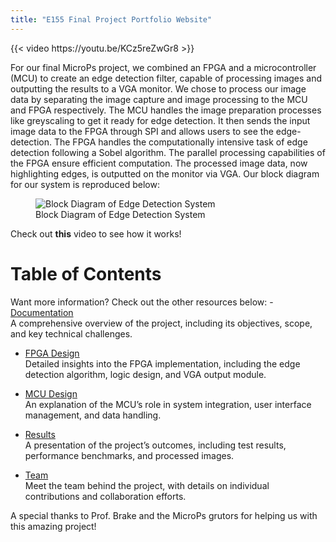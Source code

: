 ```yaml
---
title: "E155 Final Project Portfolio Website"
---
```



{{< video https://youtu.be/KCz5reZwGr8 >}}


For our final MicroPs project, we combined an FPGA and a microcontroller (MCU) to create an edge detection filter, capable of processing images and outputting the results to a VGA monitor. We chose to process our image data by separating the image capture and image processing to the MCU and FPGA respectively. The MCU handles the image preparation processes like greyscaling to get it ready for edge detection. It then sends the input image data to the FPGA through SPI and allows users to see the edge-detection. The FPGA handles the computationally intensive task of edge detection following a Sobel algorithm. The parallel processing capabilities of the FPGA ensure efficient computation. The processed image data, now highlighting edges, is outputted on the monitor via VGA. Our block diagram for our system is reproduced below:




:::{.figure}
![Block Diagram of Edge Detection System](images/block-diagram.png)
:::


Check out **this** video to see how it works!


# Table of Contents
Want more information? Check out the other resources below:
- [Documentation](documentation.qmd)  
  A comprehensive overview of the project, including its objectives, scope, and key technical challenges.  


- [FPGA Design](fpga-design.qmd)  
  Detailed insights into the FPGA implementation, including the edge detection algorithm, logic design, and VGA output module.  


- [MCU Design](mcu-design.qmd)  
  An explanation of the MCU's role in system integration, user interface management, and data handling.  


- [Results](results.qmd)  
  A presentation of the project's outcomes, including test results, performance benchmarks, and processed images.  


- [Team](team.qmd)  
  Meet the team behind the project, with details on individual contributions and collaboration efforts.  


A special thanks to Prof. Brake and the MicroPs grutors for helping us with this amazing project!